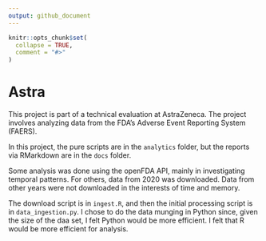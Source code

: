 ```yaml
---
output: github_document
---
```


<!-- README.md is generated from README.Rmd. Please edit that file -->

```r
knitr::opts_chunk$set(
  collapse = TRUE,
  comment = "#>"
)
```

# Astra

<!-- badges: start -->
<!-- badges: end -->

This project is part of a technical evaluation at AstraZeneca. The project involves analyzing data from 
the FDA's Adverse Event Reporting System (FAERS). 

In this project, the pure scripts are in the `analytics` folder, but the reports via RMarkdown are in the `docs` folder. 

Some analysis was done using the openFDA API, mainly in investigating temporal patterns. For others, data from 2020 was downloaded. Data from other years were not downloaded in the interests of time and memory. 

The download script is in `ingest.R`, and then the initial processing script is in `data_ingestion.py`. I chose to do the data munging in Python since, given the size of the daa set, I felt Python would be more efficient. I felt that R would be more efficient for analysis. 
